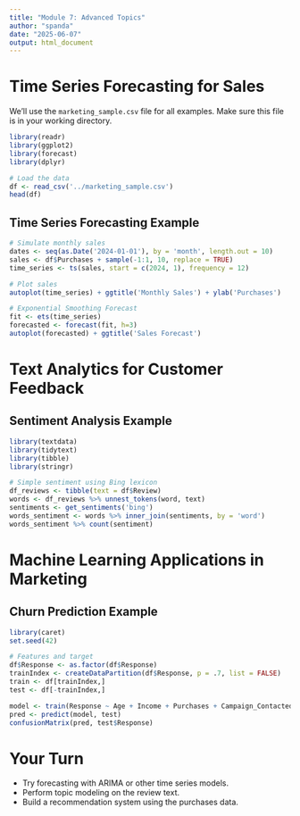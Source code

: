 ```yaml
---
title: "Module 7: Advanced Topics"
author: "spanda"
date: "2025-06-07"
output: html_document
---
```


# Time Series Forecasting for Sales

We'll use the `marketing_sample.csv` file for all examples. Make sure this file is in your working directory.

```r
library(readr)
library(ggplot2)
library(forecast)
library(dplyr)

# Load the data
df <- read_csv('../marketing_sample.csv')
head(df)
```

## Time Series Forecasting Example

```r
# Simulate monthly sales
dates <- seq(as.Date('2024-01-01'), by = 'month', length.out = 10)
sales <- df$Purchases + sample(-1:1, 10, replace = TRUE)
time_series <- ts(sales, start = c(2024, 1), frequency = 12)

# Plot sales
autoplot(time_series) + ggtitle('Monthly Sales') + ylab('Purchases')

# Exponential Smoothing Forecast
fit <- ets(time_series)
forecasted <- forecast(fit, h=3)
autoplot(forecasted) + ggtitle('Sales Forecast')
```

# Text Analytics for Customer Feedback

## Sentiment Analysis Example

```r
library(textdata)
library(tidytext)
library(tibble)
library(stringr)

# Simple sentiment using Bing lexicon
df_reviews <- tibble(text = df$Review)
words <- df_reviews %>% unnest_tokens(word, text)
sentiments <- get_sentiments('bing')
words_sentiment <- words %>% inner_join(sentiments, by = 'word')
words_sentiment %>% count(sentiment)
```

# Machine Learning Applications in Marketing

## Churn Prediction Example

```r
library(caret)
set.seed(42)

# Features and target
df$Response <- as.factor(df$Response)
trainIndex <- createDataPartition(df$Response, p = .7, list = FALSE)
train <- df[trainIndex,]
test <- df[-trainIndex,]

model <- train(Response ~ Age + Income + Purchases + Campaign_Contacted, data = train, method = 'rf')
pred <- predict(model, test)
confusionMatrix(pred, test$Response)
```

# Your Turn
- Try forecasting with ARIMA or other time series models.
- Perform topic modeling on the review text.
- Build a recommendation system using the purchases data.
